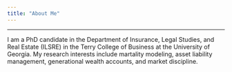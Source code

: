 ```yaml
---
title: "About Me"
---
```

**************
I am a PhD candidate in the Department of Insurance, Legal Studies, and Real Estate (ILSRE) in the Terry College of Business at the University of Georgia. My research interests include martality modeling, asset liability management, generational wealth accounts, and market discipline.